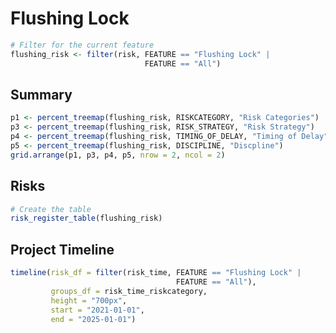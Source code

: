 # Flushing Lock

```r
# Filter for the current feature
flushing_risk <- filter(risk, FEATURE == "Flushing Lock" | 
                              FEATURE == "All")
```

## Summary
```r
p1 <- percent_treemap(flushing_risk, RISKCATEGORY, "Risk Categories")
p3 <- percent_treemap(flushing_risk, RISK_STRATEGY, "Risk Strategy")
p4 <- percent_treemap(flushing_risk, TIMING_OF_DELAY, "Timing of Delay")
p5 <- percent_treemap(flushing_risk, DISCIPLINE, "Discpline")
grid.arrange(p1, p3, p4, p5, nrow = 2, ncol = 2)
```

## Risks
```r
# Create the table
risk_register_table(flushing_risk)
```

## Project Timeline
```r
timeline(risk_df = filter(risk_time, FEATURE == "Flushing Lock" | 
                                     FEATURE == "All"), 
         groups_df = risk_time_riskcategory,
         height = "700px",
         start = "2021-01-01",
         end = "2025-01-01")
```
